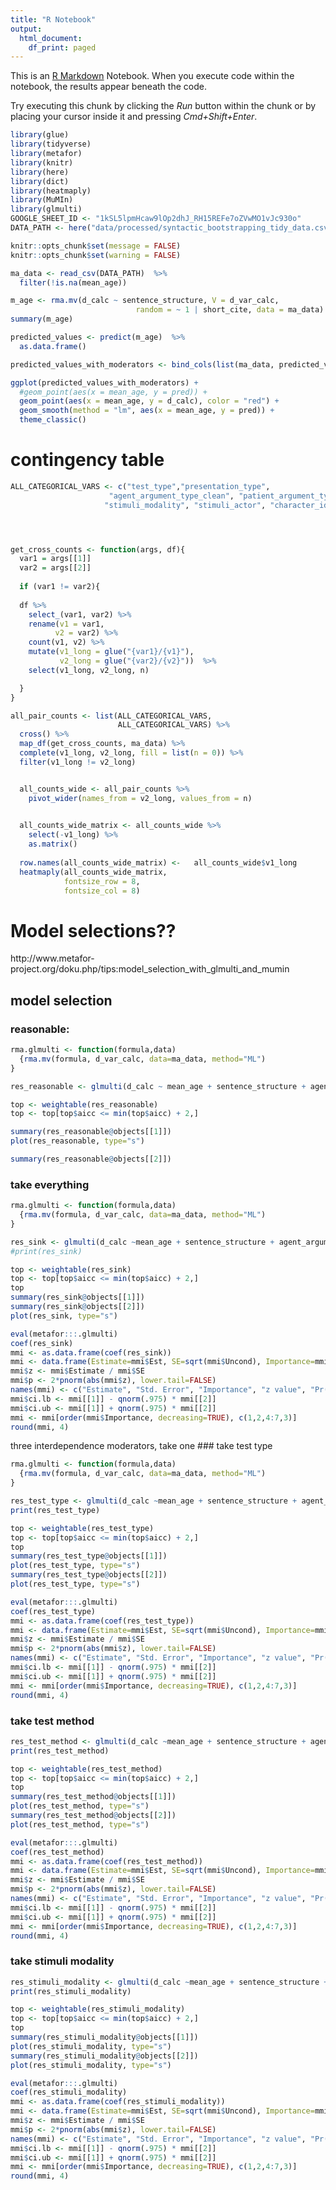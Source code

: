 ```yaml
---
title: "R Notebook"
output:
  html_document:
    df_print: paged
---
```


This is an [R Markdown](http://rmarkdown.rstudio.com) Notebook. When you execute code within the notebook, the results appear beneath the code. 

Try executing this chunk by clicking the *Run* button within the chunk or by placing your cursor inside it and pressing *Cmd+Shift+Enter*. 

```r
library(glue)
library(tidyverse)
library(metafor)
library(knitr)
library(here)
library(dict)
library(heatmaply)
library(MuMIn)
library(glmulti)
GOOGLE_SHEET_ID <- "1kSL5lpmHcaw9lOp2dhJ_RH15REFe7oZVwMO1vJc930o"
DATA_PATH <- here("data/processed/syntactic_bootstrapping_tidy_data.csv") # make all variables (i.e. things that might change) as capital letters at the top of the scripts

```

```r
knitr::opts_chunk$set(message = FALSE)
knitr::opts_chunk$set(warning = FALSE)

```

```r
ma_data <- read_csv(DATA_PATH)  %>%
  filter(!is.na(mean_age))

m_age <- rma.mv(d_calc ~ sentence_structure, V = d_var_calc,
                            random = ~ 1 | short_cite, data = ma_data)
summary(m_age)

predicted_values <- predict(m_age)  %>%
  as.data.frame()

predicted_values_with_moderators <- bind_cols(list(ma_data, predicted_values))

ggplot(predicted_values_with_moderators) +
  #geom_point(aes(x = mean_age, y = pred)) +
  geom_point(aes(x = mean_age, y = d_calc), color = "red") +
  geom_smooth(method = "lm", aes(x = mean_age, y = pred)) +
  theme_classic()
```

# contingency table 
```r
ALL_CATEGORICAL_VARS <- c("test_type","presentation_type",
                      "agent_argument_type_clean", "patient_argument_type_clean", 
                     "stimuli_modality", "stimuli_actor", "character_identification", "practice_phase", "test_mass_or_distributed", "test_method")




get_cross_counts <- function(args, df){
  var1 = args[[1]]
  var2 = args[[2]]
  
  if (var1 != var2){
  
  df %>%
    select_(var1, var2) %>%
    rename(v1 = var1, 
          v2 = var2) %>%
    count(v1, v2) %>%
    mutate(v1_long = glue("{var1}/{v1}"),
           v2_long = glue("{var2}/{v2}"))  %>%
    select(v1_long, v2_long, n) 

  }
}

all_pair_counts <- list(ALL_CATEGORICAL_VARS,
                        ALL_CATEGORICAL_VARS) %>%
  cross() %>%
  map_df(get_cross_counts, ma_data) %>%
  complete(v1_long, v2_long, fill = list(n = 0)) %>%
  filter(v1_long != v2_long)


  all_counts_wide <- all_pair_counts %>%
    pivot_wider(names_from = v2_long, values_from = n) 
  

  all_counts_wide_matrix <- all_counts_wide %>%
    select(-v1_long) %>%
    as.matrix()
  
  row.names(all_counts_wide_matrix) <-   all_counts_wide$v1_long
  heatmaply(all_counts_wide_matrix,
            fontsize_row = 8,
            fontsize_col = 8)
```


# Model selections??
http://www.metafor-project.org/doku.php/tips:model_selection_with_glmulti_and_mumin



## model selection{.tabset}
### reasonable: 
```r

rma.glmulti <- function(formula,data)
  {rma.mv(formula, d_var_calc, data=ma_data, method="ML")
}

res_reasonable <- glmulti(d_calc ~ mean_age + sentence_structure + agent_argument_type_clean + patient_argument_type_clean  + test_mass_or_distributed + practice_phase + character_identification + n_repetitions_sentence + test_method , data=ma_data, level=1, fitfunction=rma.glmulti, crit="aicc", confsetsize=32)

```
```r
top <- weightable(res_reasonable)
top <- top[top$aicc <= min(top$aicc) + 2,]

summary(res_reasonable@objects[[1]])
plot(res_reasonable, type="s")
```
```r
summary(res_reasonable@objects[[2]])

```


### take everything

```r
rma.glmulti <- function(formula,data)
  {rma.mv(formula, d_var_calc, data=ma_data, method="ML")
}

res_sink <- glmulti(d_calc ~mean_age + sentence_structure + agent_argument_type_clean + patient_argument_type_clean + test_type + stimuli_actor + stimuli_modality + presentation_type + test_mass_or_distributed + practice_phase + character_identification + n_repetitions_sentence + n_repetitions_video + test_method, data=ma_data, level=1, fitfunction=rma.glmulti, crit="aicc", confsetsize=32)
#print(res_sink)

```

```r
top <- weightable(res_sink)
top <- top[top$aicc <= min(top$aicc) + 2,]
top
summary(res_sink@objects[[1]])
summary(res_sink@objects[[2]])
plot(res_sink, type="s")

```

```r
eval(metafor:::.glmulti)
coef(res_sink)
mmi <- as.data.frame(coef(res_sink))
mmi <- data.frame(Estimate=mmi$Est, SE=sqrt(mmi$Uncond), Importance=mmi$Importance, row.names=row.names(mmi))
mmi$z <- mmi$Estimate / mmi$SE
mmi$p <- 2*pnorm(abs(mmi$z), lower.tail=FALSE)
names(mmi) <- c("Estimate", "Std. Error", "Importance", "z value", "Pr(>|z|)")
mmi$ci.lb <- mmi[[1]] - qnorm(.975) * mmi[[2]]
mmi$ci.ub <- mmi[[1]] + qnorm(.975) * mmi[[2]]
mmi <- mmi[order(mmi$Importance, decreasing=TRUE), c(1,2,4:7,3)]
round(mmi, 4)
```

three interdependence moderators, take one
### take test type
```r

rma.glmulti <- function(formula,data)
  {rma.mv(formula, d_var_calc, data=ma_data, method="ML")
}

res_test_type <- glmulti(d_calc ~mean_age + sentence_structure + agent_argument_type_clean + patient_argument_type_clean + test_type + stimuli_actor  + presentation_type + test_mass_or_distributed + practice_phase + character_identification + n_repetitions_sentence + n_repetitions_video, data=ma_data, level=1, fitfunction=rma.glmulti, crit="aicc", confsetsize=32)
print(res_test_type)

top <- weightable(res_test_type)
top <- top[top$aicc <= min(top$aicc) + 2,]
top
summary(res_test_type@objects[[1]])
plot(res_test_type, type="s")
summary(res_test_type@objects[[2]])
plot(res_test_type, type="s")

```


```r
eval(metafor:::.glmulti)
coef(res_test_type)
mmi <- as.data.frame(coef(res_test_type))
mmi <- data.frame(Estimate=mmi$Est, SE=sqrt(mmi$Uncond), Importance=mmi$Importance, row.names=row.names(mmi))
mmi$z <- mmi$Estimate / mmi$SE
mmi$p <- 2*pnorm(abs(mmi$z), lower.tail=FALSE)
names(mmi) <- c("Estimate", "Std. Error", "Importance", "z value", "Pr(>|z|)")
mmi$ci.lb <- mmi[[1]] - qnorm(.975) * mmi[[2]]
mmi$ci.ub <- mmi[[1]] + qnorm(.975) * mmi[[2]]
mmi <- mmi[order(mmi$Importance, decreasing=TRUE), c(1,2,4:7,3)]
round(mmi, 4)
```




### take test method

```r
res_test_method <- glmulti(d_calc ~mean_age + sentence_structure + agent_argument_type_clean + patient_argument_type_clean  + stimuli_actor  + presentation_type + test_mass_or_distributed + practice_phase + character_identification + n_repetitions_sentence + n_repetitions_video + test_method, data=ma_data, level=1, fitfunction=rma.glmulti, crit="aicc", confsetsize=32)
print(res_test_method)

top <- weightable(res_test_method)
top <- top[top$aicc <= min(top$aicc) + 2,]
top
summary(res_test_method@objects[[1]])
plot(res_test_method, type="s")
summary(res_test_method@objects[[2]])
plot(res_test_method, type="s")
```

```r
eval(metafor:::.glmulti)
coef(res_test_method)
mmi <- as.data.frame(coef(res_test_method))
mmi <- data.frame(Estimate=mmi$Est, SE=sqrt(mmi$Uncond), Importance=mmi$Importance, row.names=row.names(mmi))
mmi$z <- mmi$Estimate / mmi$SE
mmi$p <- 2*pnorm(abs(mmi$z), lower.tail=FALSE)
names(mmi) <- c("Estimate", "Std. Error", "Importance", "z value", "Pr(>|z|)")
mmi$ci.lb <- mmi[[1]] - qnorm(.975) * mmi[[2]]
mmi$ci.ub <- mmi[[1]] + qnorm(.975) * mmi[[2]]
mmi <- mmi[order(mmi$Importance, decreasing=TRUE), c(1,2,4:7,3)]
round(mmi, 4)
```


### take stimuli modality

```r
res_stimuli_modality <- glmulti(d_calc ~mean_age + sentence_structure + agent_argument_type_clean + patient_argument_type_clean  + stimuli_actor + stimuli_modality + presentation_type + test_mass_or_distributed + practice_phase + character_identification + n_repetitions_sentence + n_repetitions_video, data=ma_data, level=1, fitfunction=rma.glmulti, crit="aicc", confsetsize=32)
print(res_stimuli_modality)

top <- weightable(res_stimuli_modality)
top <- top[top$aicc <= min(top$aicc) + 2,]
top
summary(res_stimuli_modality@objects[[1]])
plot(res_stimuli_modality, type="s")
summary(res_stimuli_modality@objects[[2]])
plot(res_stimuli_modality, type="s")
```


```r
eval(metafor:::.glmulti)
coef(res_stimuli_modality)
mmi <- as.data.frame(coef(res_stimuli_modality))
mmi <- data.frame(Estimate=mmi$Est, SE=sqrt(mmi$Uncond), Importance=mmi$Importance, row.names=row.names(mmi))
mmi$z <- mmi$Estimate / mmi$SE
mmi$p <- 2*pnorm(abs(mmi$z), lower.tail=FALSE)
names(mmi) <- c("Estimate", "Std. Error", "Importance", "z value", "Pr(>|z|)")
mmi$ci.lb <- mmi[[1]] - qnorm(.975) * mmi[[2]]
mmi$ci.ub <- mmi[[1]] + qnorm(.975) * mmi[[2]]
mmi <- mmi[order(mmi$Importance, decreasing=TRUE), c(1,2,4:7,3)]
round(mmi, 4)
```








